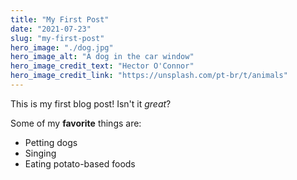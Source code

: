 ```yaml
---
title: "My First Post"
date: "2021-07-23"
slug: "my-first-post"
hero_image: "./dog.jpg"
hero_image_alt: "A dog in the car window"
hero_image_credit_text: "Hector O'Connor"
hero_image_credit_link: "https://unsplash.com/pt-br/t/animals"
---
```


This is my first blog post! Isn't it _great_?

Some of my **favorite** things are:

- Petting dogs
- Singing
- Eating potato-based foods
